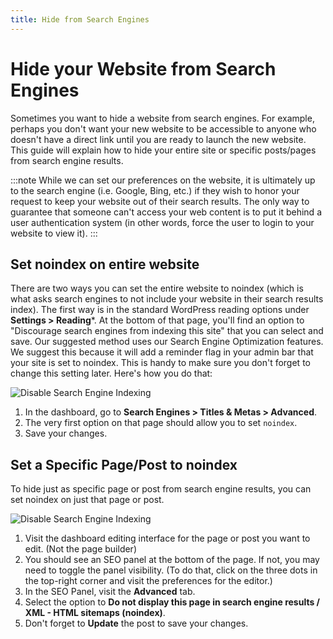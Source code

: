 ```yaml
---
title: Hide from Search Engines
---
```


# Hide your Website from Search Engines

Sometimes you want to hide a website from search engines. For example, perhaps you don't want your new website to be accessible to anyone who doesn't have a direct link until you are ready to launch the new website. This guide will explain how to hide your entire site or specific posts/pages from search engine results.

:::note
While we can set our preferences on the website, it is ultimately up to the search engine (i.e. Google, Bing, etc.) if they wish to honor your request to keep your website out of their search results. The only way to guarantee that someone can't access your web content is to put it behind a user authentication system (in other words, force the user to login to your website to view it).
:::

## Set noindex on entire website

There are two ways you can set the entire website to noindex (which is what asks search engines to not include your website in their search results index). The first way is in the standard WordPress reading options under **Settings > Reading***. At the bottom of that page, you'll find an option to "Discourage search engines from indexing this site" that you can select and save. Our suggested method uses our Search Engine Optimization features. We suggest this because it will add a reminder flag in your admin bar that your site is set to noindex. This is handy to make sure you don't forget to change this setting later. Here's how you do that:

![Disable Search Engine Indexing](./img/set-noindex.jpg)

1. In the dashboard, go to **Search Engines > Titles & Metas > Advanced**.
2. The very first option on that page should allow you to set `noindex`.
3. Save your changes.

## Set a Specific Page/Post to noindex

To hide just as specific page or post from search engine results, you can set noindex on just that page or post.

![Disable Search Engine Indexing](./img/set-noindex-on-post.jpg)

1. Visit the dashboard editing interface for the page or post you want to edit. (Not the page builder)
2. You should see an SEO panel at the bottom of the page. If not, you may need to toggle the panel visibility. (To do that, click on the three dots in the top-right corner and visit the preferences for the editor.)
3. In the SEO Panel, visit the **Advanced** tab.
4. Select the option to **Do not display this page in search engine results / XML - HTML sitemaps (noindex)**.
5. Don't forget to **Update** the post to save your changes.